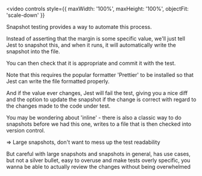 

<Invert>

<video
  controls
  style={{ maxWidth: '100%', maxHeight: '100%', objectFit: 'scale-down' }}
>
  <source src={jestSnapshotTesting} type="video/webm" />
</video>

</Invert>

<Notes>

Snapshot testing provides a way to automate this process.

Instead of asserting that the margin is some specific value, we'll just tell Jest to snapshot this, and when it runs, it will automatically write the snapshot into the file.

You can then check that it is appropriate and commit it with the test.

Note that this requires the popular formatter 'Prettier' to be installed so that Jest can write the file formatted properly.

And if the value ever changes, Jest will fail the test, giving you a nice diff and the option to update the snapshot if the change is correct with regard to the changes made to the code under test.

You may be wondering about 'inline' - there is also a classic way to do snapshots before we had this one, writes to a file that is then checked into version control.

=> Large snapshots, don't want to mess up the test readability

But careful with large snapshots and snapshots in general, has use cases, but not a silver bullet, easy to overuse and make tests overly specific, you wanna be able to actually review the changes without being overwhelmed

</Notes>

